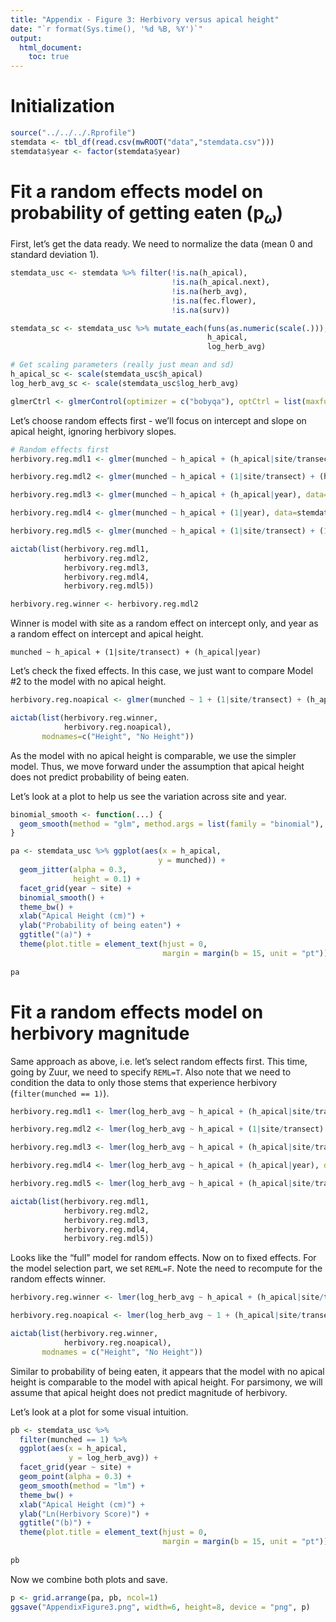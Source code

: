```yaml
---
title: "Appendix - Figure 3: Herbivory versus apical height"
date: "`r format(Sys.time(), '%d %B, %Y')`"
output: 
  html_document:
    toc: true
---
```


# Initialization

```r
source("../../../.Rprofile")
stemdata <- tbl_df(read.csv(mwROOT("data","stemdata.csv")))
stemdata$year <- factor(stemdata$year)
```

# Fit a random effects model on probability of getting eaten ($\mathrm{p}_{\omega}$)

First, let's get the data ready.  We need to normalize the data (mean 0 and standard deviation 1).
```r
stemdata_usc <- stemdata %>% filter(!is.na(h_apical),
                                    !is.na(h_apical.next),
                                    !is.na(herb_avg),
                                    !is.na(fec.flower),
                                    !is.na(surv))

stemdata_sc <- stemdata_usc %>% mutate_each(funs(as.numeric(scale(.))), 
                                            h_apical, 
                                            log_herb_avg)

# Get scaling parameters (really just mean and sd)
h_apical_sc <- scale(stemdata_usc$h_apical)
log_herb_avg_sc <- scale(stemdata_usc$log_herb_avg)

glmerCtrl <- glmerControl(optimizer = c("bobyqa"), optCtrl = list(maxfun=50000))
```

Let's choose random effects first - we'll focus on intercept and slope on apical height, ignoring herbivory slopes.
```r
# Random effects first
herbivory.reg.mdl1 <- glmer(munched ~ h_apical + (h_apical|site/transect) + (h_apical|year), data=stemdata_sc, nAGQ=1, family=binomial(), control = glmerCtrl)

herbivory.reg.mdl2 <- glmer(munched ~ h_apical + (1|site/transect) + (h_apical|year), data=stemdata_sc, nAGQ=1, family=binomial(), control = glmerCtrl)

herbivory.reg.mdl3 <- glmer(munched ~ h_apical + (h_apical|year), data=stemdata_sc, nAGQ=1, family=binomial(), control = glmerCtrl)

herbivory.reg.mdl4 <- glmer(munched ~ h_apical + (1|year), data=stemdata_sc, nAGQ=1, family=binomial(), control = glmerCtrl)

herbivory.reg.mdl5 <- glmer(munched ~ h_apical + (1|site/transect) + (1|year), data=stemdata_sc, nAGQ=1, family=binomial(), control = glmerCtrl)

aictab(list(herbivory.reg.mdl1, 
            herbivory.reg.mdl2, 
            herbivory.reg.mdl3,
            herbivory.reg.mdl4,
            herbivory.reg.mdl5))

herbivory.reg.winner <- herbivory.reg.mdl2
```
Winner is model with site as a random effect on intercept only, and year as a random effect on intercept and apical height.  
```
munched ~ h_apical + (1|site/transect) + (h_apical|year)
```
Let's check the fixed effects.  In this case, we just want to compare Model #2 to the model with no apical height.
```r
herbivory.reg.noapical <- glmer(munched ~ 1 + (1|site/transect) + (h_apical|year), data=stemdata_sc, nAGQ=1, family=binomial(), control = glmerCtrl)

aictab(list(herbivory.reg.winner, 
            herbivory.reg.noapical),
       modnames=c("Height", "No Height"))
```

As the model with no apical height is comparable, we use the simpler model.  Thus, we move forward under the assumption that apical height does not predict probability of being eaten.

Let's look at a plot to help us see the variation across site and year.

```r
binomial_smooth <- function(...) {
  geom_smooth(method = "glm", method.args = list(family = "binomial"), ...)
}

pa <- stemdata_usc %>% ggplot(aes(x = h_apical, 
                                 y = munched)) + 
  geom_jitter(alpha = 0.3,
              height = 0.1) +
  facet_grid(year ~ site) +
  binomial_smooth() +
  theme_bw() +
  xlab("Apical Height (cm)") +
  ylab("Probability of being eaten") +
  ggtitle("(a)") + 
  theme(plot.title = element_text(hjust = 0,
                                  margin = margin(b = 15, unit = "pt")))
     
pa
```

# Fit a random effects model on herbivory magnitude

Same approach as above, i.e. let's select random effects first.  This time, going by Zuur, we need to specify `REML=T`.  Also note that we need to condition the data to only those stems that experience herbivory (`filter(munched == 1)`).

```r
herbivory.reg.mdl1 <- lmer(log_herb_avg ~ h_apical + (h_apical|site/transect) + (h_apical|year), data=stemdata_sc %>% filter(munched == 1), REML=T)

herbivory.reg.mdl2 <- lmer(log_herb_avg ~ h_apical + (1|site/transect) + (h_apical|year), data=stemdata_sc %>% filter(munched == 1), REML=T)

herbivory.reg.mdl3 <- lmer(log_herb_avg ~ h_apical + (h_apical|site/transect) + (1|year), data=stemdata_sc %>% filter(munched == 1), REML=T)

herbivory.reg.mdl4 <- lmer(log_herb_avg ~ h_apical + (h_apical|year), data=stemdata_sc %>% filter(munched == 1), REML=T)

herbivory.reg.mdl5 <- lmer(log_herb_avg ~ h_apical + (h_apical|site/transect), data=stemdata_sc %>% filter(munched == 1), REML=T)

aictab(list(herbivory.reg.mdl1, 
            herbivory.reg.mdl2,
            herbivory.reg.mdl3,
            herbivory.reg.mdl4,
            herbivory.reg.mdl5))
```

Looks like the "full" model for random effects.  Now on to fixed effects.  For the model selection part, we set `REML=F`.  Note the need to recompute for the random effects winner.
```r
herbivory.reg.winner <- lmer(log_herb_avg ~ h_apical + (h_apical|site/transect) + (h_apical|year), data=stemdata_sc %>% filter(munched == 1), REML=F)

herbivory.reg.noapical <- lmer(log_herb_avg ~ 1 + (h_apical|site/transect) + (h_apical|year), data=stemdata_sc %>% filter(munched == 1), REML=F)

aictab(list(herbivory.reg.winner, 
            herbivory.reg.noapical),
       modnames = c("Height", "No Height"))
```

Similar to probability of being eaten, it appears that the model with no apical height is comparable to the model with apical height.  For parsimony, we will assume that apical height does not predict magnitude of herbivory.  

Let's look at a plot for some visual intuition.

```r
pb <- stemdata_usc %>% 
  filter(munched == 1) %>%
  ggplot(aes(x = h_apical, 
             y = log_herb_avg)) + 
  facet_grid(year ~ site) +
  geom_point(alpha = 0.3) +
  geom_smooth(method = "lm") +
  theme_bw() +
  xlab("Apical Height (cm)") +
  ylab("Ln(Herbivory Score)") +
  ggtitle("(b)") + 
  theme(plot.title = element_text(hjust = 0,
                                  margin = margin(b = 15, unit = "pt")))
     
pb
```

Now we combine both plots and save.
```r
p <- grid.arrange(pa, pb, ncol=1)
ggsave("AppendixFigure3.png", width=6, height=8, device = "png", p)
```
